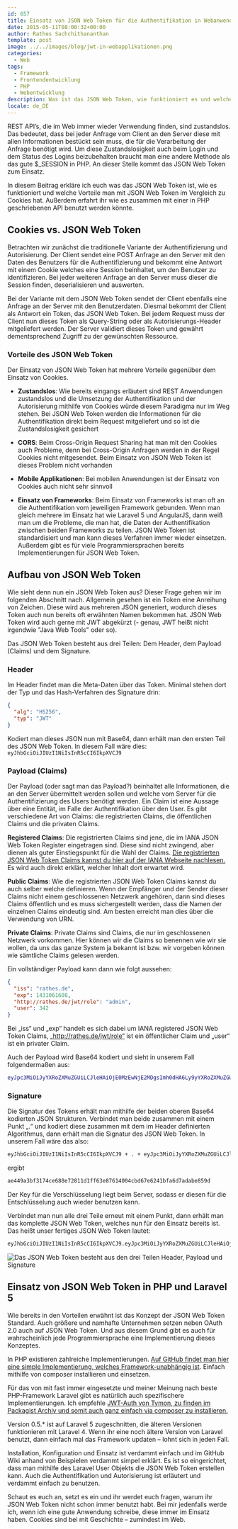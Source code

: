 ```yaml
---
id: 657
title: Einsatz von JSON Web Token für die Authentifikation in Webanwendungen
date: 2015-05-11T08:00:32+00:00
author: Rathes Sachchithananthan
template: post
image: ../../images/blog/jwt-in-webapplikationen.png
categories:
  - Web
tags:
  - Framework
  - Frontendentwicklung
  - PHP
  - Webentwicklung
description: Was ist das JSON Web Token, wie funktioniert es und welche Vorteile hat man mit JSON Web Token im Vergleich zu Cookies. Und es geht um die Anwendung in PHP.
locale: de_DE
---
```


REST API’s, die im Web immer wieder Verwendung finden, sind zustandslos. Das bedeutet, dass bei jeder Anfrage vom Client an den Server diese mit allen Informationen bestückt sein muss, die für die Verarbeitung der Anfrage benötigt wird. Um diese Zustandslosigkeit auch beim Login und dem Status des Logins beizubehalten braucht man eine andere Methode als das gute \$\_SESSION in PHP. An dieser Stelle kommt das JSON Web Token zum Einsatz.

In diesem Beitrag erkläre ich euch was das JSON Web Token ist, wie es funktioniert und welche Vorteile man mit JSON Web Token im Vergleich zu Cookies hat. Außerdem erfahrt ihr wie es zusammen mit einer in PHP geschriebenen API benutzt werden könnte.

<!--more-->

## Cookies vs. JSON Web Token

Betrachten wir zunächst die traditionelle Variante der Authentifizierung und Autorisierung. Der Client sendet eine POST Anfrage an den Server mit den Daten des Benutzers für die Authentifizierung und bekommt eine Antwort mit einem Cookie welches eine Session beinhaltet, um den Benutzer zu identifizieren. Bei jeder weiteren Anfrage an den Server muss dieser die Session finden, deserialisieren und auswerten.

Bei der Variante mit dem JSON Web Token sendet der Client ebenfalls eine Anfrage an der Server mit den Benutzerdaten. Diesmal bekommt der Client als Antwort ein Token, das JSON Web Token. Bei jedem Request muss der Client nun dieses Token als Query-String oder als Autorisierungs-Header mitgeliefert werden. Der Server validiert dieses Token und gewährt dementsprechend Zugriff zu der gewünschten Ressource.

### Vorteile des JSON Web Token

Der Einsatz von JSON Web Token hat mehrere Vorteile gegenüber dem Einsatz von Cookies.

- **Zustandslos**: Wie bereits eingangs erläutert sind REST Anwendungen zustandslos und die Umsetzung der Authentifikation und der Autorisierung mithilfe von Cookies würde diesem Paradigma nur im Weg stehen. Bei JSON Web Token werden die Informationen für die Authentifikation direkt beim Request mitgeliefert und so ist die Zustandslosigkeit gesichert

- **CORS**: Beim Cross-Origin Request Sharing hat man mit den Cookies auch Probleme, denn bei Cross-Origin Anfragen werden in der Regel Cookies nicht mitgesendet. Beim Einsatz von JSON Web Token ist dieses Problem nicht vorhanden

- **Mobile Applikationen**: Bei mobilen Anwendungen ist der Einsatz von Cookies auch nicht sehr sinnvoll

- **Einsatz von Frameworks**: Beim Einsatz von Frameworks ist man oft an die Authentifikation vom jeweiligen Framework gebunden. Wenn man gleich mehrere im Einsatz hat wie Laravel 5 und AngularJS, dann weiß man um die Probleme, die man hat, die Daten der Authentifikation zwischen beiden Frameworks zu teilen. JSON Web Token ist standardisiert und man kann dieses Verfahren immer wieder einsetzen. Außerdem gibt es für viele Programmiersprachen bereits Implementierungen für JSON Web Token.

## Aufbau von JSON Web Token

Wie sieht denn nun ein JSON Web Token aus? Dieser Frage gehen wir im folgenden Abschnitt nach. Allgemein gesehen ist ein Token eine Anreihung von Zeichen. Diese wird aus mehreren JSON generiert, wodurch dieses Token auch nun bereits oft erwähnten Namen bekommen hat. JSON Web Token wird auch gerne mit JWT abgekürzt (- genau, JWT heißt nicht irgendwie "Java Web Tools" oder so).

Das JSON Web Token besteht aus drei Teilen: Dem Header, dem Payload (Claims) und dem Signature.

### Header

Im Header findet man die Meta-Daten über das Token. Minimal stehen dort der Typ und das Hash-Verfahren des Signature drin:

```json
{
  "alg": "HS256",
  "typ": "JWT"
}
```

Kodiert man dieses JSON nun mit Base64, dann erhält man den ersten Teil des JSON Web Token. In diesem Fall wäre dies: `eyJhbGciOiJIUzI1NiIsInR5cCI6IkpXVCJ9`

### Payload (Claims)

Der Payload (oder sagt man das Payload?) beinhaltet alle Informationen, die an den Server übermittelt werden sollen und welche vom Server für die Authentifizierung des Users benötigt werden. Ein Claim ist eine Aussage über eine Entität, im Falle der Authentifikation über den User. Es gibt verschiedene Art von Claims: die registrierten Claims, die öffentlichen Claims und die privaten Claims.

**Registered Claims**: Die registrierten Claims sind jene, die im IANA JSON Web Token Register eingetragen sind. Diese sind nicht zwingend, aber dienen als guter Einstiegspunkt für die Wahl der Claims. [Die registrierten JSON Web Token Claims kannst du hier auf der IANA Webseite nachlesen.](http://www.iana.org/assignments/jwt/jwt.xhtml) Es wird auch direkt erklärt, welcher Inhalt dort erwartet wird.

**Public Claims**: Wie die registrierten JSON Web Token Claims kannst du auch selber welche definieren. Wenn der Empfänger und der Sender dieser Claims nicht einem geschlossenen Netzwerk angehören, dann sind dieses Claims öffentlich und es muss sichergestellt werden, dass die Namen der einzelnen Claims eindeutig sind. Am besten erreicht man dies über die Verwendung von URN.

**Private Claims**: Private Claims sind Claims, die nur im geschlossenen Netzwerk vorkommen. Hier können wir die Claims so benennen wie wir sie wollen, da uns das ganze System ja bekannt ist bzw. wir vorgeben können wie sämtliche Claims gelesen werden.

Ein vollständiger Payload kann dann wie folgt aussehen:

```json
{
  "iss": "rathes.de",
  "exp": 1431061608,
  "http://rathes.de/jwt/role": "admin",
  "user": 342
}
```

Bei „iss“ und „exp“ handelt es sich dabei um IANA registered JSON Web Token Claims, „http://rathes.de/jwt/role“ ist ein öffentlicher Claim und „user“ ist ein privater Claim.

Auch der Payload wird Base64 kodiert und sieht in unserem Fall folgendermaßen aus:

```bash
eyJpc3MiOiJyYXRoZXMuZGUiLCJleHAiOjE0MzEwNjE2MDgsImh0dHA6Ly9yYXRoZXMuZGUvand0L3JvbGUiOiJhZG1pbiIsInVzZXIiOjM0Mn0=
```

### Signature

Die Signatur des Tokens erhält man mithilfe der beiden oberen Base64 kodierten JSON Strukturen. Verbindet man beide zusammen mit einem Punkt „.“ und kodiert diese zusammen mit dem im Header definierten Algorithmus, dann erhält man die Signatur des JSON Web Token. In unserem Fall wäre das also:

```bash
eyJhbGciOiJIUzI1NiIsInR5cCI6IkpXVCJ9 + . + eyJpc3MiOiJyYXRoZXMuZGUiLCJleHAiOjE0MzEwNjE2MDgsImh0dHA6Ly9yYXRoZXMuZGUvand0L3JvbGUiOiJhZG1pbiIsInVzZXIiOjM0Mn0=
```

ergibt

```bash
ae449a3bf3174ce688e72811d1ff63e87614004cbd67e6241bfa6d7adabe859d
```

Der Key für die Verschlüsselung liegt beim Server, sodass er diesen für die Entschlüsselung auch wieder benutzen kann.

Verbindet man nun alle drei Teile erneut mit einem Punkt, dann erhält man das komplette JSON Web Token, welches nun für den Einsatz bereits ist. Das heißt unser fertiges JSON Web Token lautet:

```bash
eyJhbGciOiJIUzI1NiIsInR5cCI6IkpXVCJ9.eyJpc3MiOiJyYXRoZXMuZGUiLCJleHAiOjE0MzEwNjE2MDgsImh0dHA6Ly9yYXRoZXMuZGUvand0L3JvbGUiOiJhZG1pbiIsInVzZXIiOjM0Mn0=.ae449a3bf3174ce688e72811d1ff63e87614004cbd67e6241bfa6d7adabe859d
```

![Das JSON Web Token besteht aus den drei Teilen Header, Payload und Signature](../../images/blog/json-web-token.png)

## Einsatz von JSON Web Token in PHP und Laravel 5

Wie bereits in den Vorteilen erwähnt ist das Konzept der JSON Web Token Standard. Auch größere und namhafte Unternehmen setzen neben OAuth 2.0 auch auf JSON Web Token. Und aus diesem Grund gibt es auch für wahrscheinlich jede Programmiersprache eine Implementierung dieses Konzeptes.

In PHP existieren zahlreiche Implementierungen. [Auf GitHub findet man hier eine simple Implementierung, welches Framework-unabhängig ist](https://github.com/firebase/php-jwt). Einfach mithilfe von composer installieren und einsetzen.

Für das von mit fast immer eingesetzte und meiner Meinung nach beste PHP-Framework Laravel gibt es natürlich auch spezifischere Implementierungen. Ich empfehle [JWT-Auth von Tymon, zu finden im Packagist Archiv und somit auch ganz einfach via composer zu installieren.](https://packagist.org/packages/tymon/jwt-auth)

Version 0.5.\* ist auf Laravel 5 zugeschnitten, die älteren Versionen funktionieren mit Laravel 4. Wenn ihr eine noch ältere Version von Laravel benutzt, dann einfach mal das Framework updaten – lohnt sich in jeden Fall.

Installation, Konfiguration und Einsatz ist verdammt einfach und im GitHub Wiki anhand von Beispielen verdammt simpel erklärt. Es ist so eingerichtet, dass man mithilfe des Laravel User Objekts die JSON Web Token erstellen kann. Auch die Authentifikation und Autorisierung ist erläutert und verdammt einfach zu benutzen.

Schaut es euch an, setzt es ein und ihr werdet euch fragen, warum ihr JSON Web Token nicht schon immer benutzt habt. Bei mir jedenfalls werde ich, wenn ich eine gute Anwendung schreibe, diese immer im Einsatz haben. Cookies sind bei mit Geschichte – zumindest im Web.
